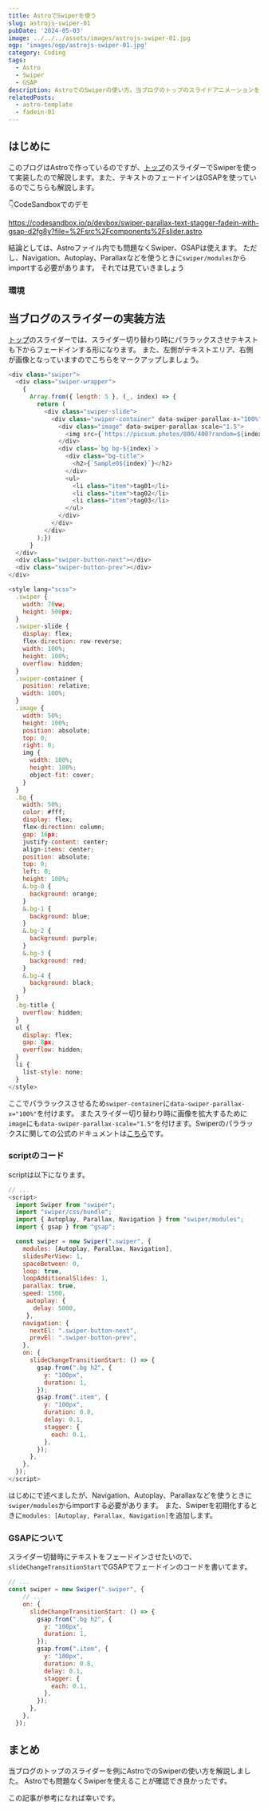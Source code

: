 ```yaml
---
title: AstroでSwiperを使う
slug: astrojs-swiper-01
pubDate: '2024-05-03'
image: ../../../assets/images/astrojs-swiper-01.jpg
ogp: 'images/ogp/astrojs-swiper-01.jpg'
category: Coding
tags:
  - Astro
  - Swiper
  - GSAP
description: AstroでのSwiperの使い方。当ブログのトップのスライドアニメーションを解説します。
relatedPosts:
  - astro-template
  - fadein-01
---
```


## はじめに

このブログはAstroで作っているのですが、[トップ](https://hypb.dev)のスライダーでSwiperを使って実装したので解説します。また、テキストのフェードインはGSAPを使っているのでこちらも解説します。

👇CodeSandboxでのデモ

https://codesandbox.io/p/devbox/swiper-parallax-text-stagger-fadein-with-gsap-d2fg8y?file=%2Fsrc%2Fcomponents%2Fslider.astro

結論としては、Astroファイル内でも問題なくSwiper、GSAPは使えます。
ただし、Navigation、Autoplay、Parallaxなどを使うときに`swiper/modules`からimportする必要があります。
それでは見ていきましょう

### 環境

<Note
  text="<ul>
          <li>Astro: 4.5.15</li>
          <li>Swiper: 11.1.1</li>
          <li>GSAP: 3.12.5</li>
          </ul>"/>

## 当ブログのスライダーの実装方法

[トップ](https://hypb.dev)のスライダーでは、スライダー切り替わり時にパララックスさせテキストも下からフェードインする形になります。
また、左側がテキストエリア、右側が画像となっていますのでこちらをマークアップしましょう。

```js title="slider.astro"
<div class="swiper">
  <div class="swiper-wrapper">
    {
      Array.from({ length: 5 }, (_, index) => {
        return (
          <div class="swiper-slide">
            <div class="swiper-container" data-swiper-parallax-x="100%">
              <div class="image" data-swiper-parallax-scale="1.5">
                <img src={`https://picsum.photos/800/400?random=${index}`} alt="" />
              </div>
              <div class=`bg bg-${index}`>
                <div class="bg-title">
                  <h2>{`Sample0${index}`}</h2>
                </div>
                <ul>
                  <li class="item">tag01</li>
                  <li class="item">tag02</li>
                  <li class="item">tag03</li>
                </ul>
              </div>
            </div>
          </div>
        );})
      }
  </div>
  <div class="swiper-button-next"></div>
  <div class="swiper-button-prev"></div>
</div>

<style lang="scss">
  .swiper {
    width: 70vw;
    height: 500px;
  }
  .swiper-slide {
    display: flex;
    flex-direction: row-reverse;
    width: 100%;
    height: 100%;
    overflow: hidden;
  }
  .swiper-container {
    position: relative;
    width: 100%;
  }
  .image {
    width: 50%;
    height: 100%;
    position: absolute;
    top: 0;
    right: 0;
    img {
      width: 100%;
      height: 100%;
      object-fit: cover;
    }
  }
  .bg {
    width: 50%;
    color: #fff;
    display: flex;
    flex-direction: column;
    gap: 16px;
    justify-content: center;
    align-items: center;
    position: absolute;
    top: 0;
    left: 0;
    height: 100%;
    &.bg-0 {
      background: orange;
    }
    &.bg-1 {
      background: blue;
    }
    &.bg-2 {
      background: purple;
    }
    &.bg-3 {
      background: red;
    }
    &.bg-4 {
      background: black;
    }
  }
  .bg-title {
    overflow: hidden;
  }
  ul {
    display: flex;
    gap: 8px;
    overflow: hidden;
  }
  li {
    list-style: none;
  }
</style>
```

ここでパララックスさせるため`swiper-container`に`data-swiper-parallax-x="100%"`を付けます。
またスライダー切り替わり時に画像を拡大するために`image`にも`data-swiper-parallax-scale="1.5"`を付けます。Swiperのパララックスに関しての公式のドキュメントは[こちら](https://swiperjs.com/swiper-api#parallax)です。

### scriptのコード

scriptは以下になります。

```js title="slider.astro"
// ...
<script>
  import Swiper from "swiper";
  import "swiper/css/bundle";
  import { Autoplay, Parallax, Navigation } from "swiper/modules";
  import { gsap } from "gsap";

  const swiper = new Swiper(".swiper", {
    modules: [Autoplay, Parallax, Navigation],
    slidesPerView: 1,
    spaceBetween: 0,
    loop: true,
    loopAdditionalSlides: 1,
    parallax: true,
    speed: 1500,
     autoplay: {
       delay: 5000,
     },
    navigation: {
      nextEl: ".swiper-button-next",
      prevEl: ".swiper-button-prev",
    },
    on: {
      slideChangeTransitionStart: () => {
        gsap.from(".bg h2", {
          y: "100px",
          duration: 1,
        });
        gsap.from(".item", {
          y: "100px",
          duration: 0.8,
          delay: 0.1,
          stagger: {
            each: 0.1,
          },
        });
      },
    },
  });
</script>
```

はじめにで述べましたが、Navigation、Autoplay、Parallaxなどを使うときに`swiper/modules`からimportする必要があります。
また、Swiperを初期化するときに`modules: [Autoplay, Parallax, Navigation]`を追加します。

### GSAPについて

スライダー切替時にテキストをフェードインさせたいので、`slideChangeTransitionStart`でGSAPでフェードインのコードを書いてます。

```js title="slider.astro"
// ...
const swiper = new Swiper(".swiper", {
    // ...
    on: {
      slideChangeTransitionStart: () => {
        gsap.from(".bg h2", {
          y: "100px",
          duration: 1,
        });
        gsap.from(".item", {
          y: "100px",
          duration: 0.8,
          delay: 0.1,
          stagger: {
            each: 0.1,
          },
        });
      },
    },
  });
```

## まとめ

当ブログのトップのスライダーを例にAstroでのSwiperの使い方を解説しました。
Astroでも問題なくSwiperを使えることが確認でき良かったです。

この記事が参考になれば幸いです。